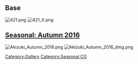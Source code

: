 ==Base==
[[File:421.png]]
[[File:421_X.png]]

==[[Seasonal/Autumn_2016|Seasonal: Autumn 2016]]==
[[File:Akizuki_Autumn_2016.png]]
[[File:Akizuki_Autumn_2016_dmg.png]]

[[Category:Gallery]]
[[Category:Seasonal CG]]